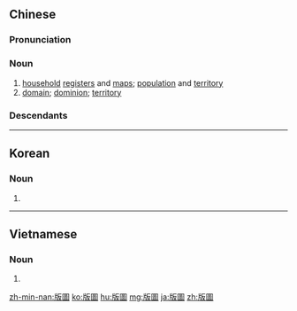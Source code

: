{{also|版图}}
==Chinese==
{{zh-forms|s=版图}}

===Pronunciation===
{{zh-pron
|m=bǎntú
|c=baan2 tou4
|h=pfs=pán-thù
|mn=pán-tô͘
|cat=n
}}

===Noun===
{{zh-noun}}

# [[household]] [[register]]s and [[map]]s; [[population]] and [[territory]]
# [[domain]]; [[dominion]]; [[territory]]

===Descendants===
{{CJKV|版圖|s=版図|はんと|판도|bản đồ}}

----

==Korean==
{{ko-hanjatab}}

===Noun===
{{ko-noun|hj|hangeul=판도}}

# {{hanja form of|판도|[[territory]]}}

----

==Vietnamese==
{{vi-hantutab}}

===Noun===
{{vi-hantu}}

# {{han tu form of|bản đồ|[[map]]}}

[[zh-min-nan:版圖]]
[[ko:版圖]]
[[hu:版圖]]
[[mg:版圖]]
[[ja:版圖]]
[[zh:版圖]]